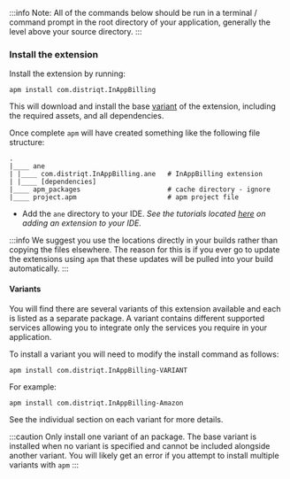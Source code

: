 


:::info 
Note: All of the commands below should be run in a terminal / command prompt in the root directory of your application, generally the level above your source directory.
:::


<SetupAPM />


### Install the extension 

Install the extension by running: 

```
apm install com.distriqt.InAppBilling
```

This will download and install the base [variant](#variants) of the extension, including the required assets, and all dependencies.

Once complete `apm` will have created something like the following file structure: 

```
.
|____ ane
| |____ com.distriqt.InAppBilling.ane	# InAppBilling extension
| |____ [dependencies]
|____ apm_packages						# cache directory - ignore
|____ project.apm						# apm project file
```

- Add the `ane` directory to your IDE. *See the tutorials located [here](/docs/tutorials/getting-started) on adding an extension to your IDE.*

:::info
We suggest you use the locations directly in your builds rather than copying the files elsewhere. The reason for this is if you ever go to update the extensions using `apm` that these updates will be pulled into your build automatically.
:::


#### Variants

You will find there are several variants of this extension available and each is listed as a separate package. A variant contains different supported services allowing you to integrate only the services you require in your application.

To install a variant you will need to modify the install command as follows:

```
apm install com.distriqt.InAppBilling-VARIANT
```

For example:

```
apm install com.distriqt.InAppBilling-Amazon
```

See the individual section on each variant for more details.

:::caution
Only install one variant of an package. The base variant is installed when no variant is specified and cannot be included alongside another variant. You will likely get an error if you attempt to install multiple variants with `apm` 
:::


